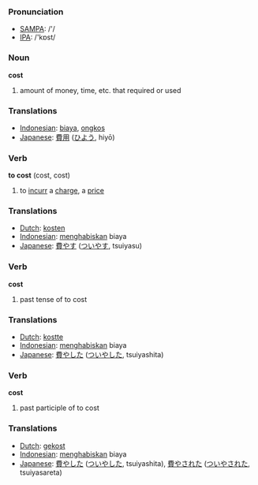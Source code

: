 === Pronunciation ===
*[[w:SAMPA|SAMPA]]: /'/
*[[w:IPA|IPA]]: /'kɒst/


=== Noun ===
'''cost'''

# amount of money, time, etc. that required or used

=== Translations ===
*[[Indonesian]]: [[biaya]], [[ongkos]]
*[[Japanese]]: [[費用]] ([[ひよう]], hiyō)


=== Verb ===

'''to cost''' (cost, cost)

# to [[incurr]] a [[charge]], a [[price]]

=== Translations ===
*[[Dutch]]: [[kosten]]
*[[Indonesian]]: [[habis|menghabiskan]] biaya
*[[Japanese]]: [[費やす]] ([[ついやす]], tsuiyasu)


=== Verb ===

'''cost'''

# past tense of to cost

=== Translations ===
*[[Dutch]]: [[kostte]]
*[[Indonesian]]: [[habis|menghabiskan]] biaya
*[[Japanese]]: [[費やした]] ([[ついやした]], tsuiyashita)


=== Verb ===

'''cost'''

# past participle of to cost

=== Translations ===
*[[Dutch]]: [[gekost]]
*[[Indonesian]]: [[habis|menghabiskan]] biaya
*[[Japanese]]: [[費やした]] ([[ついやした]], tsuiyashita), [[費やされた]] ([[ついやされた]], tsuiyasareta)